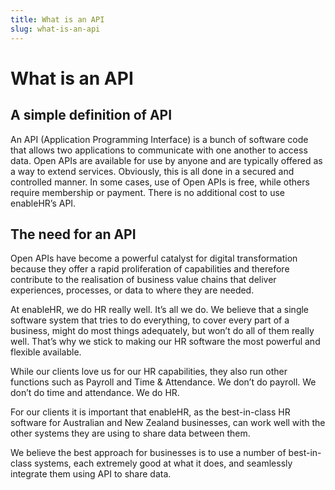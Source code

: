 ```yaml
---
title: What is an API
slug: what-is-an-api
---
```


# What is an API

## A simple definition of API

An API (Application Programming Interface) is a bunch of software code that allows two applications to communicate with one another to access data. Open APIs are available for use by anyone and are typically offered as a way to extend services. Obviously, this is all done in a secured and controlled manner. In some cases, use of Open APIs is free, while others require membership or payment. There is no additional cost to use enableHR’s API.

## The need for an API

Open APIs have become a powerful catalyst for digital transformation because they offer a rapid proliferation of capabilities and therefore contribute to the realisation of business value chains that deliver experiences, processes, or data to where they are needed.

At enableHR, we do HR really well. It’s all we do. We believe that a single software system that tries to do everything, to cover every part of a business, might do most things adequately, but won’t do all of them really well. That’s why we stick to making our HR software the most powerful and flexible available.

While our clients love us for our HR capabilities, they also run other functions such as Payroll and Time & Attendance. We don’t do payroll. We don’t do time and attendance. We do HR.

For our clients it is important that enableHR, as the best-in-class HR software for Australian and New Zealand businesses, can work well with the other systems they are using to share data between them.

We believe the best approach for businesses is to use a number of best-in-class systems, each extremely good at what it does, and seamlessly integrate them using API to share data.
